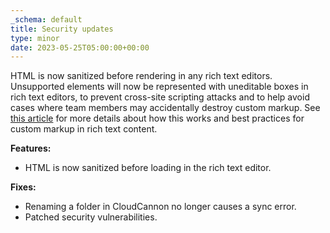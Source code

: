 ```yaml
---
_schema: default
title: Security updates
type: minor
date: 2023-05-25T05:00:00+00:00
---
```

HTML is now sanitized before rendering in any rich text editors. Unsupported elements will now be represented with uneditable boxes in rich text editors, to prevent cross-site scripting attacks and to help avoid cases where team members may accidentally destroy custom markup. See [this article](/documentation/developer-articles/best-practices-for-rich-text/) for more details about how this works and best practices for custom markup in rich text content.

**Features:**

* HTML is now sanitized before loading in the rich text editor.

**Fixes:**

* Renaming a folder in CloudCannon no longer causes a sync error.
* Patched security vulnerabilities.